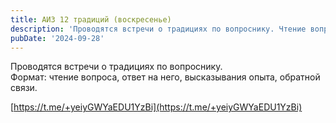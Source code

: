 ```yaml
---
title: АИЗ 12 традиций (воскресенье)
description: 'Проводятся встречи о традициях по вопроснику. Чтение вопроса, ответ на него, высказывания опыта, обратной связи. https://t.me/+yeiyGWYaEDU1YzBi'
pubDate: '2024-09-28'
--- 
```

Проводятся встречи о традициях по вопроснику.  
Формат: чтение вопроса, ответ на него, высказывания опыта, обратной связи. 

[https://t.me/+yeiyGWYaEDU1YzBi](https://t.me/+yeiyGWYaEDU1YzBi)
